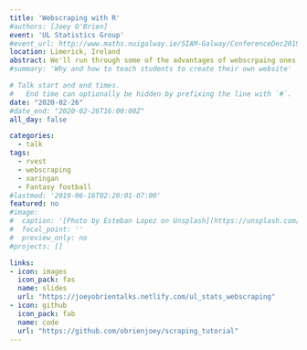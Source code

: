 ```yaml
---
title: 'Webscraping with R'
#authors: [Joey O'Brien]
event: 'UL Statistics Group'
#event_url: http://www.maths.nuigalway.ie/SIAM-Galway/ConferenceDec2019/
location: Limerick, Ireland
abstract: We'll run through some of the advantages of webscrpaing ones own data alongside some examples using the R language to scrape from a variety of data sources.
#summary: 'Why and how to teach students to create their own website'

# Talk start and end times.
#   End time can optionally be hidden by prefixing the line with `#`.
date: "2020-02-26"
#date_end: "2020-02-26T16:00:00Z"
all_day: false

categories:
  - talk
tags:
  - rvest
  - webscraping
  - xaringan
  - Fantasy football
#lastmod: '2019-06-16T02:20:01-07:00'
featured: no
#image:
#  caption: '[Photo by Esteban Lopez on Unsplash](https://unsplash.com/photos/rsXAKLDfqB8)'
#  focal_point: ''
#  preview_only: no
#projects: []

links:
- icon: images
  icon_pack: fas
  name: slides
  url: "https://joeyobrientalks.netlify.com/ul_stats_webscraping"
- icon: github
  icon_pack: fab
  name: code
  url: "https://github.com/obrienjoey/scraping_tutorial"
---
```

